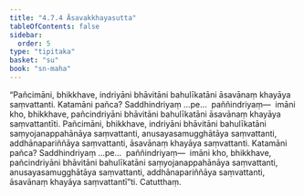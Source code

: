 ```yaml
---
title: "4.7.4 Āsavakkhayasutta"
tableOfContents: false
sidebar:
  order: 5
type: "tipitaka"
basket: "su"
book: "sn-maha"
---
```



<DynamicBreadcrumb />

<Division number="534" book="sn-maha" bookNo="14" page="207">

<Paragraph number="1235" book="sn-maha">
“Pañcimāni, bhikkhave, indriyāni bhāvitāni bahulīkatāni āsavānaṃ khayāya saṃvattanti. Katamāni pañca? Saddhindriyaṃ …pe…  paññindriyaṃ—  imāni kho, bhikkhave, pañcindriyāni bhāvitāni bahulīkatāni āsavānaṃ khayāya saṃvattantīti.
</Paragraph>

<Paragraph number="1236" book="sn-maha">
Pañcimāni, bhikkhave, indriyāni bhāvitāni bahulīkatāni saṃyojanappahānāya saṃvattanti, anusayasamugghātāya saṃvattanti, addhānapariññāya saṃvattanti, āsavānaṃ khayāya saṃvattanti. Katamāni pañca? Saddhindriyaṃ …pe…  paññindriyaṃ—  imāni kho, bhikkhave, pañcindriyāni bhāvitāni bahulīkatāni saṃyojanappahānāya saṃvattanti, anusayasamugghātāya saṃvattanti, addhānapariññāya saṃvattanti, āsavānaṃ khayāya saṃvattantī”ti.

</Paragraph>
</Division>

<Paragraph number="1237" type="center" book="sn-maha">
Catutthaṃ.
</Paragraph>